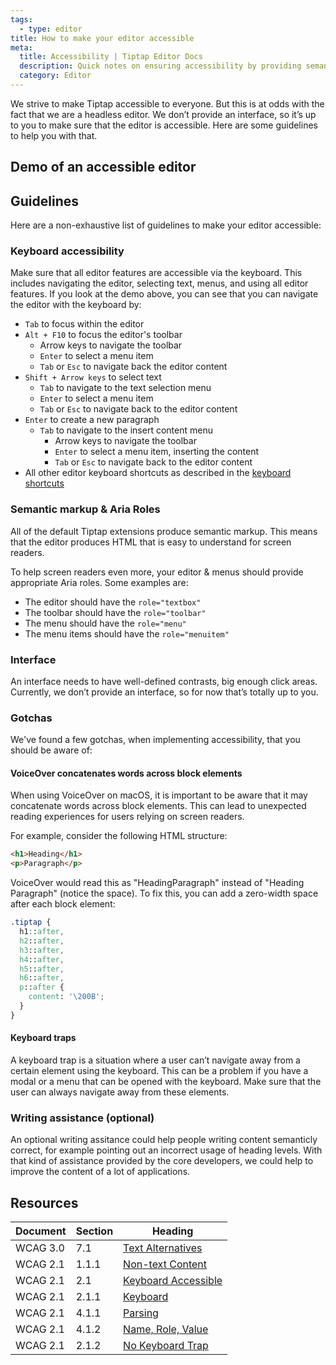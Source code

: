 ```yaml
---
tags:
  - type: editor
title: How to make your editor accessible
meta:
  title: Accessibility | Tiptap Editor Docs
  description: Quick notes on ensuring accessibility by providing semantic markup, keyboard accessibility, and guidelines. More in the docs!
  category: Editor
---
```



We strive to make Tiptap accessible to everyone. But this is at odds with the fact that we are a headless editor. We don’t provide an interface, so it’s up to you to make sure that the editor is accessible. Here are some guidelines to help you with that.

## Demo of an accessible editor

<CodeDemo path="/Examples/Accessibility" />

## Guidelines

Here are a non-exhaustive list of guidelines to make your editor accessible:

### Keyboard accessibility

Make sure that all editor features are accessible via the keyboard. This includes navigating the editor, selecting text, menus, and using all editor features.
If you look at the demo above, you can see that you can navigate the editor with the keyboard by:

- `Tab` to focus within the editor
- `Alt + F10` to focus the editor's toolbar
  - Arrow keys to navigate the toolbar
  - `Enter` to select a menu item
  - `Tab` or `Esc` to navigate back the editor content
- `Shift + Arrow keys` to select text
  - `Tab` to navigate to the text selection menu
  - `Enter` to select a menu item
  - `Tab` or `Esc` to navigate back to the editor content
- `Enter` to create a new paragraph
  - `Tab` to navigate to the insert content menu
    - Arrow keys to navigate the toolbar
    - `Enter` to select a menu item, inserting the content
    - `Tab` or `Esc` to navigate back to the editor content
- All other editor keyboard shortcuts as described in the [keyboard shortcuts](/editor/core-concepts/keyboard-shortcuts)

### Semantic markup & Aria Roles

All of the default Tiptap extensions produce semantic markup. This means that the editor produces HTML that is easy to understand for screen readers.

To help screen readers even more, your editor & menus should provide appropriate Aria roles. Some examples are:

- The editor should have the `role="textbox"`
- The toolbar should have the `role="toolbar"`
- The menu should have the `role="menu"`
- The menu items should have the `role="menuitem"`

### Interface

An interface needs to have well-defined contrasts, big enough click areas. Currently, we don’t provide an interface, so for now that’s totally up to you.

### Gotchas

We've found a few gotchas, when implementing accessibility, that you should be aware of:

#### VoiceOver concatenates words across block elements

When using VoiceOver on macOS, it is important to be aware that it may concatenate words across block elements. This can lead to unexpected reading experiences for users relying on screen readers.

For example, consider the following HTML structure:

```html
<h1>Heading</h1>
<p>Paragraph</p>
```

VoiceOver would read this as "HeadingParagraph" instead of "Heading Paragraph" (notice the space). To fix this, you can add a zero-width space after each block element:

```css
.tiptap {
  h1::after,
  h2::after,
  h3::after,
  h4::after,
  h5::after,
  h6::after,
  p::after {
    content: '\200B';
  }
}
```

#### Keyboard traps

A keyboard trap is a situation where a user can’t navigate away from a certain element using the keyboard. This can be a problem if you have a modal or a menu that can be opened with the keyboard. Make sure that the user can always navigate away from these elements.

### Writing assistance (optional)

An optional writing assitance could help people writing content semanticly correct, for example pointing out an incorrect usage of heading levels. With that kind of assistance provided by the core developers, we could help to improve the content of a lot of applications.

## Resources

| Document | Section | Heading                                                                                |
| -------- | ------- | -------------------------------------------------------------------------------------- |
| WCAG 3.0 | 7.1     | [Text Alternatives](https://www.w3.org/TR/wcag-3.0/#text-alternatives)                 |
| WCAG 2.1 | 1.1.1   | [Non-text Content](https://www.w3.org/WAI/WCAG21/Understanding/non-text-content)       |
| WCAG 2.1 | 2.1     | [Keyboard Accessible](https://www.w3.org/WAI/WCAG21/Understanding/keyboard-accessible) |
| WCAG 2.1 | 2.1.1   | [Keyboard](https://www.w3.org/WAI/WCAG21/Understanding/keyboard)                       |
| WCAG 2.1 | 4.1.1   | [Parsing](https://www.w3.org/WAI/WCAG21/Understanding/parsing)                         |
| WCAG 2.1 | 4.1.2   | [Name, Role, Value](https://www.w3.org/WAI/WCAG21/Understanding/name-role-value)       |
| WCAG 2.1 | 2.1.2   | [No Keyboard Trap](https://www.w3.org/TR/WCAG21/#no-keyboard-trap)                     |
